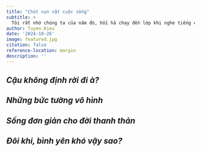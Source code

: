 ```yaml
---
title: "Chút vụn vặt cuộc sống"
subtitle: >
  Tôi rất nhớ chúng ta của năm đó, hối hả chạy đến lớp khi nghe tiếng chuông báo, ngủ gà ngủ gật vì bài giảng nhàm chán. Nhớ những buổi đạp xe đi học ở Phương Nam, tôi và bạn thân nhau từ đấy...
author: Tuyen Kieu
date: '2024-10-26'
image: featured.jpg
citation: false
reference-location: margin
description: ''
---
```


::: {.callout}
## _**Cậu không định rời đi à?**_
<p></p>

<p style="text-align:justify"></p>

<!-- 
Có chứ, nhưng đôi khi thật khó đưa ra quyết định giữa tình cảm và lý trí. T cũng k biết mình nên làm gì khi rời đi, t muốn trở về nơi đó, nhưng k biết còn tiếp nhận mình k, t đã rời đi quá lâu rồi.

Muốn dành thời gian để suy nghĩ sau kỳ nghĩ, rồi bão yagi đến, những lo lắng, bôn ba ngược xuôi chuyển đồ,....

Vòng tròn mối quan hệ (truyện đạp tinh)
-->

:::

::: {.callout}
## _**Những bức tường vô hình**_
<p></p>

<p style="text-align:justify"></p>

<!-- 
Mưa, nhớ lại hôm ở vinmart đứng dưới mái, nhớ về thời còn trẻ, k dám bước ra vòng an toàn, tạo ra quá nhiều bức tường
-->

:::

::: {.callout}
## _**Sống đơn giản cho đời thanh thản**_
<p></p>

<p style="text-align:justify"></p>

<!-- 
Có phải chúng ta làm cuộc sống này ngày càng phức tạp không, sao k nghĩ khác đi, hỏi những câu hỏi khác như dạo này thế nào, có gì vui không, không hỏi hay áp đặt chuyện bao giờ cưới, đang yên bình chắc gì đến lúc có gia đình đã còn bình yên như vậy, cta khi đó có thể thoải mái với nhau hơn
-->

:::

::: {.callout}
## _**Đôi khi, bình yên khó vậy sao?**_
<p></p>

<p style="text-align:justify"></p>

<!-- 
Những khoảng lặng cuộc sống, đó là lúc đi một mình dưới mưa, hay trên đường đi làm về, bạn chẳng thể làm gì khác ngoài ngoài việc vừa đi vừa nghĩ, giống như mình từng nói, khi vào viện điều duy nhất bạn quan tâm là sức khỏe, k muốn nghĩ đến những vấn đề khác
-->

:::